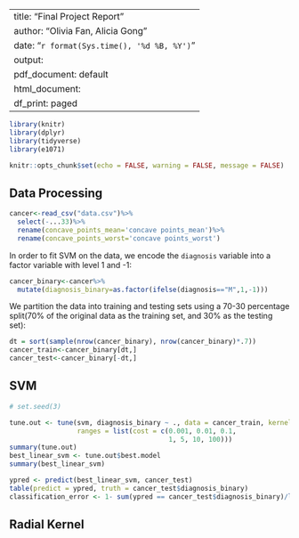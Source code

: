 
---
title: "Final Project Report"
author: "Olivia Fan, Alicia Gong"
date: "`r format(Sys.time(), '%d %B, %Y')`"
output:
  pdf_document: default
  html_document:
    df_print: paged
---

```r
library(knitr)
library(dplyr)
library(tidyverse)
library(e1071)
```

```r
knitr::opts_chunk$set(echo = FALSE, warning = FALSE, message = FALSE)
```

## Data Processing

```r
cancer<-read_csv("data.csv")%>%
  select(-...33)%>%
  rename(concave_points_mean='concave points_mean')%>%
  rename(concave_points_worst='concave points_worst')
```


In order to fit SVM on the data, we encode the `diagnosis` variable into a factor variable with level 1 and -1:


```r
cancer_binary<-cancer%>%
  mutate(diagnosis_binary=as.factor(ifelse(diagnosis=="M",1,-1)))
```

We partition the data into training and testing sets using a 70-30 percentage split(70% of the original data as the training set, and 30% as the testing set):

```r
dt = sort(sample(nrow(cancer_binary), nrow(cancer_binary)*.7))
cancer_train<-cancer_binary[dt,]
cancer_test<-cancer_binary[-dt,]
```

## SVM

```r
# set.seed(3)

tune.out <- tune(svm, diagnosis_binary ~ ., data = cancer_train, kernel = "linear",
                 ranges = list(cost = c(0.001, 0.01, 0.1,
                                        1, 5, 10, 100)))
summary(tune.out)
best_linear_svm <- tune.out$best.model
summary(best_linear_svm)
```

```r
ypred <- predict(best_linear_svm, cancer_test)
table(predict = ypred, truth = cancer_test$diagnosis_binary)
classification_error <- 1- sum(ypred == cancer_test$diagnosis_binary)/length(ypred)
```


## Radial Kernel

```r

```

